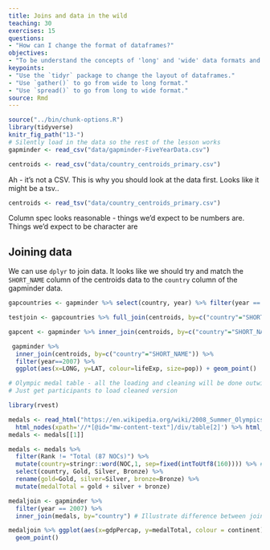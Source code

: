 ```yaml
---
title: Joins and data in the wild
teaching: 30
exercises: 15
questions:
- "How can I change the format of dataframes?"
objectives:
- "To be understand the concepts of 'long' and 'wide' data formats and be able to convert between them with `tidyr`."
keypoints:
- "Use the `tidyr` package to change the layout of dataframes."
- "Use `gather()` to go from wide to long format."
- "Use `spread()` to go from long to wide format."
source: Rmd
---
```


```r
source("../bin/chunk-options.R")
library(tidyverse)
knitr_fig_path("13-")
# Silently load in the data so the rest of the lesson works
gapminder <- read_csv("data/gapminder-FiveYearData.csv")
```


```r
centroids <- read_csv("data/country_centroids_primary.csv")
```
Ah - it's not a CSV. This is why you should look at the data first.  Looks like it might be a tsv..
```r
centroids <- read_tsv("data/country_centroids_primary.csv")
```

Column spec looks reasonable - things we'd expect to be numbers are.  Things we'd expect to be character are

## Joining data

We can use `dplyr` to join data.    It looks like we should try and match the `SHORT_NAME` column of the centroids data to the `country` column of the gapminder data.

```r
gapcountries <- gapminder %>% select(country, year) %>% filter(year == 2007)

```

```r
testjoin <- gapcountries %>% full_join(centroids, by=c("country"="SHORT_NAME"))
```



```r
gapcent <- gapminder %>% inner_join(centroids, by=c("country"="SHORT_NAME"))
```

```r
 gapminder %>%
  inner_join(centroids, by=c("country"="SHORT_NAME")) %>%
  filter(year==2007) %>%
  ggplot(aes(x=LONG, y=LAT, colour=lifeExp, size=pop)) + geom_point()
```


```r
# Olympic medal table - all the loading and cleaning will be done outwith the lesson
# Just get participants to load cleaned version

library(rvest)

medals <- read_html("https://en.wikipedia.org/wiki/2008_Summer_Olympics_medal_table") %>% 
  html_nodes(xpath='//*[@id="mw-content-text"]/div/table[2]') %>% html_table(fill=TRUE)
medals <- medals[[1]]

medals <- medals %>%
  filter(Rank != "Total (87 NOCs)") %>% 
  mutate(country=stringr::word(NOC,1, sep=fixed(intToUtf8(160)))) %>% # Delimited on &nbsp
  select(country, Gold, Silver, Bronze) %>% 
  rename(gold=Gold, silver=Silver, bronze=Bronze) %>% 
  mutate(medalTotal = gold + silver + bronze)
```

```r

medaljoin <- gapminder %>% 
  filter(year == 2007) %>% 
  inner_join(medals, by="country") # Illustrate difference between join types
```
```r
medaljoin %>% ggplot(aes(x=gdpPercap, y=medalTotal, colour = continent)) + 
  geom_point()
```

